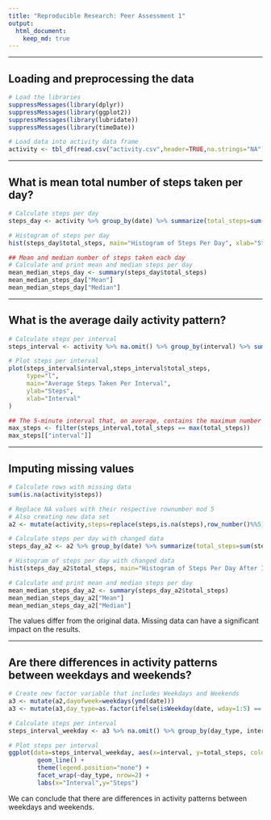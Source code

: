 ```yaml
---
title: "Reproducible Research: Peer Assessment 1"
output: 
  html_document:
    keep_md: true
---
```


***

## Loading and preprocessing the data
```r
# Load the libraries
suppressMessages(library(dplyr))
suppressMessages(library(ggplot2))
suppressMessages(library(lubridate))
suppressMessages(library(timeDate))

# Load data into activity data frame
activity <- tbl_df(read.csv("activity.csv",header=TRUE,na.strings="NA"))
```

***

## What is mean total number of steps taken per day?

```r
# Calculate steps per day
steps_day <- activity %>% group_by(date) %>% summarize(total_steps=sum(steps))

# Histogram of steps per day
hist(steps_day$total_steps, main="Histogram of Steps Per Day", xlab="Steps Per Day", col="red")

## Mean and median number of steps taken each day
# Calculate and print mean and median steps per day
mean_median_steps_day <- summary(steps_day$total_steps)
mean_median_steps_day["Mean"]
mean_median_steps_day["Median"]
```

***

## What is the average daily activity pattern?

```r
# Calculate steps per interval
steps_interval <- activity %>% na.omit() %>% group_by(interval) %>% summarize(total_steps=sum(steps))

# Plot steps per interval
plot(steps_interval$interval,steps_interval$total_steps,
     type="l",
     main="Average Steps Taken Per Interval",
     ylab="Steps",
     xlab="Interval"
)

## The 5-minute interval that, on average, contains the maximum number of steps
max_steps <- filter(steps_interval,total_steps == max(total_steps))
max_steps[["interval"]]
```

***

## Imputing missing values

```r
# Calculate rows with missing data
sum(is.na(activity$steps))

# Replace NA values with their respective rownumber mod 5
# Also creating new data set
a2 <- mutate(activity,steps=replace(steps,is.na(steps),row_number()%%5))

# Calculate steps per day with changed data
steps_day_a2 <- a2 %>% group_by(date) %>% summarize(total_steps=sum(steps))

# Histogram of steps per day with changed data
hist(steps_day_a2$total_steps, main="Histogram of Steps Per Day After Imputing", xlab="Steps Per Day", col="red")

# Calculate and print mean and median steps per day
mean_median_steps_day_a2 <- summary(steps_day_a2$total_steps)
mean_median_steps_day_a2["Mean"]
mean_median_steps_day_a2["Median"]

```
The values differ from the original data.  Missing data can have a significant impact on the results.


***

## Are there differences in activity patterns between weekdays and weekends?

```r
# Create new factor variable that includes Weekdays and Weekends
a3 <- mutate(a2,dayofweek=weekdays(ymd(date)))
a3 <- mutate(a3,day_type=as.factor(ifelse(isWeekday(date, wday=1:5) == TRUE,"Weekday", "Weekend")))

# Calculate steps per interval
steps_interval_weekday <- a3 %>% na.omit() %>% group_by(day_type, interval) %>% summarize(total_steps=sum(steps))

# Plot steps per interval
ggplot(data=steps_interval_weekday, aes(x=interval, y=total_steps, colour=day_type)) +
        geom_line() +
        theme(legend.position="none") +
        facet_wrap(~day_type, nrow=2) +
        labs(x="Interval",y="Steps")
```

We can conclude that there are differences in activity patterns between weekdays and weekends.
